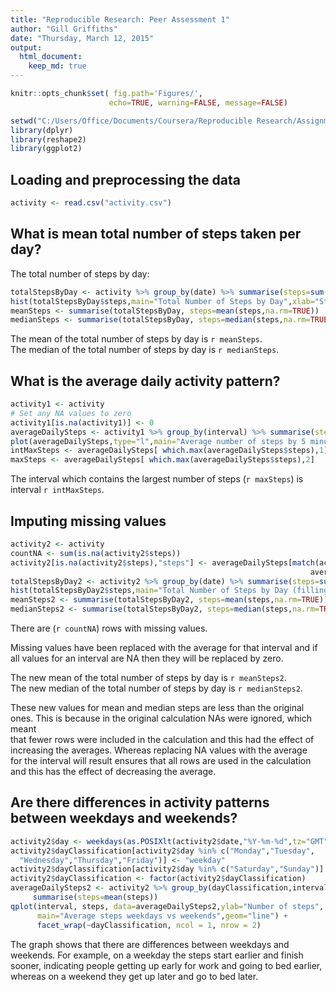 ```yaml
---
title: "Reproducible Research: Peer Assessment 1"
author: "Gill Griffiths"
date: "Thursday, March 12, 2015"
output: 
  html_document:
    keep_md: true
---
```


```r
knitr::opts_chunk$set( fig.path='Figures/',
                      echo=TRUE, warning=FALSE, message=FALSE)
```

```r
setwd("C:/Users/Office/Documents/Coursera/Reproducible Research/Assignment 1")
library(dplyr)
library(reshape2)
library(ggplot2)
```

## Loading and preprocessing the data
```r
activity <- read.csv("activity.csv")
```


## What is mean total number of steps taken per day?
The total number of steps by day:

```r
totalStepsByDay <- activity %>% group_by(date) %>% summarise(steps=sum(steps))
hist(totalStepsByDay$steps,main="Total Number of Steps by Day",xlab="Steps")
meanSteps <- summarise(totalStepsByDay, steps=mean(steps,na.rm=TRUE))
medianSteps <- summarise(totalStepsByDay, steps=median(steps,na.rm=TRUE))
```

The mean of the total number of steps by day is `r meanSteps`.  
The median of the total number of steps by day is `r medianSteps`.


## What is the average daily activity pattern?
```r
activity1 <- activity
# Set any NA values to zero
activity1[is.na(activity1)] <- 0
averageDailySteps <- activity1 %>% group_by(interval) %>% summarise(steps=mean(steps))
plot(averageDailySteps,type="l",main="Average number of steps by 5 minute time interval")
intMaxSteps <- averageDailySteps[ which.max(averageDailySteps$steps),1]
maxSteps <- averageDailySteps[ which.max(averageDailySteps$steps),2]
```

The interval which contains the largest number of steps (`r maxSteps`) is interval `r intMaxSteps`.  



## Imputing missing values
```r
activity2 <- activity
countNA <- sum(is.na(activity2$steps))
activity2[is.na(activity2$steps),"steps"] <- averageDailySteps[match(activity2[is.na(activity2$steps),"interval"],
                                                                   averageDailySteps$interval),"steps"]
totalStepsByDay2 <- activity2 %>% group_by(date) %>% summarise(steps=sum(steps))
hist(totalStepsByDay2$steps,main="Total Number of Steps by Day (filling missing values)",xlab="Steps")
meanSteps2 <- summarise(totalStepsByDay2, steps=mean(steps,na.rm=TRUE))
medianSteps2 <- summarise(totalStepsByDay2, steps=median(steps,na.rm=TRUE))
```

There are (`r countNA`) rows with missing values. 
  
Missing values have been replaced with the average for that interval and if all 
values for an interval are NA then they will be replaced by zero.
  
The new mean of the total number of steps by day is `r meanSteps2`.  
The new median of the total number of steps by day is `r medianSteps2`.  
  
These new values for mean and median steps are less than the original ones. 
This is because in the original calculation NAs were ignored, which meant  
that fewer rows were included in the calculation and this had the effect of 
increasing the averages. Whereas replacing NA values with the average  
for the interval will result ensures that all rows are used in the calculation 
and this has the effect of decreasing the average.


## Are there differences in activity patterns between weekdays and weekends?
```r
activity2$day <- weekdays(as.POSIXlt(activity2$date,"%Y-%m-%d",tz="GMT"))
activity2$dayClassification[activity2$day %in% c("Monday","Tuesday",
  "Wednesday","Thursday","Friday")] <- "weekday"
activity2$dayClassification[activity2$day %in% c("Saturday","Sunday")] <- "weekend"                                  
activity2$dayClassification <- factor(activity2$dayClassification)
averageDailySteps2 <- activity2 %>% group_by(dayClassification,interval) %>% 
     summarise(steps=mean(steps))
qplot(interval, steps, data=averageDailySteps2,ylab="Number of steps",
      main="Average steps weekdays vs weekends",geom="line") + 
      facet_wrap(~dayClassification, ncol = 1, nrow = 2)
```
  
The graph shows that there are differences between weekdays and weekends.
For example, on a weekday the steps start earlier and finish sooner, 
indicating people getting up early for work and going to bed earlier,
whereas on a weekend they get up later and go to bed later.